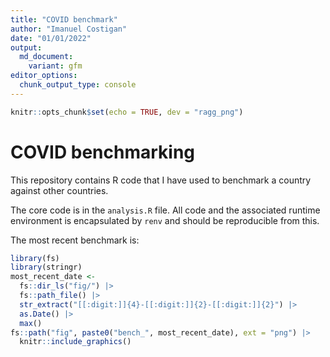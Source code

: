```yaml
---
title: "COVID benchmark"
author: "Imanuel Costigan"
date: "01/01/2022"
output:
  md_document:
    variant: gfm
editor_options: 
  chunk_output_type: console
---
```


```r
knitr::opts_chunk$set(echo = TRUE, dev = "ragg_png")
```

# COVID benchmarking

This repository contains R code that I have used to benchmark a country against
other countries.

The core code is in the `analysis.R` file. All code and the associated runtime
environment is encapsulated by `renv` and should be reproducible from this.

The most recent benchmark is:

```r
library(fs)
library(stringr)
most_recent_date <- 
  fs::dir_ls("fig/") |>
  fs::path_file() |>
  str_extract("[[:digit:]]{4}-[[:digit:]]{2}-[[:digit:]]{2}") |> 
  as.Date() |>
  max()
fs::path("fig", paste0("bench_", most_recent_date), ext = "png") |>
  knitr::include_graphics()
```

